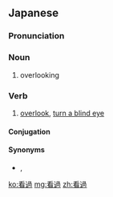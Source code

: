 ==Japanese==
{{ja-kanjitab|かん|か|yomi=on}}

===Pronunciation===
{{ja-pron|かんか|y=o}}

===Noun===
{{ja-noun|かんか}}

# overlooking

===Verb===
{{ja-verb-suru|tr=trans|かんか}}

# [[overlook]], [[turn a blind eye]]

====Conjugation====
{{ja-suru|かんか}}

====Synonyms====
* {{ja-r|見過ごす|みすごす}}, {{ja-r|見逃す|みのがす}}

[[ko:看過]]
[[mg:看過]]
[[zh:看過]]